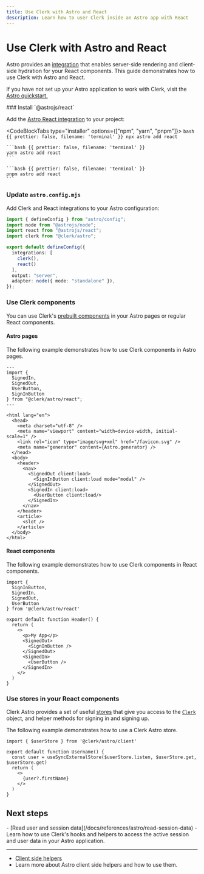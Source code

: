 ```yaml
---
title: Use Clerk with Astro and React
description: Learn how to user Clerk inside an Astro app with React
---
```


# Use Clerk with Astro and React

Astro provides an [integration](https://docs.astro.build/en/guides/integrations-guide/react/) that enables server-side rendering and client-side hydration for your React components. This guide demonstrates how to use Clerk with Astro and React.

If you have not set up your Astro application to work with Clerk, visit the [Astro quickstart.](/docs/quickstarts/astro)

<Steps>
  ### Install `@astrojs/react`

  Add the [Astro React integration](https://docs.astro.build/en/guides/integrations-guide/react/) to your project:

  <CodeBlockTabs type="installer" options={["npm", "yarn", "pnpm"]}>
    ```bash {{ prettier: false, filename: 'terminal' }}
    npx astro add react
    ```

    ```bash {{ prettier: false, filename: 'terminal' }}
    yarn astro add react
    ```

    ```bash {{ prettier: false, filename: 'terminal' }}
    pnpm astro add react
    ```
  </CodeBlockTabs>

  ### Update `astro.config.mjs`

  Add Clerk and React integrations to your Astro configuration:

  ```ts {{ prettier: false, filename: 'astro.config.mjs' }}
  import { defineConfig } from "astro/config";
  import node from "@astrojs/node";
  import react from "@astrojs/react";
  import clerk from "@clerk/astro";

  export default defineConfig({
    integrations: [
      clerk(),
      react()
    ],
    output: "server",
    adapter: node({ mode: "standalone" }),
  });
  ```

  ### Use Clerk components

  You can use Clerk's [prebuilt components](/docs/components/overview) in your Astro pages or regular React components.

  #### Astro pages

  The following example demonstrates how to use Clerk components in Astro pages.

  ```astro {{ prettier: false, filename: 'src/layouts/SiteLayout.astro' }}
  ---
  import {
    SignedIn,
    SignedOut,
    UserButton,
    SignInButton
  } from "@clerk/astro/react";
  ---

  <html lang="en">
    <head>
      <meta charset="utf-8" />
      <meta name="viewport" content="width=device-width, initial-scale=1" />
      <link rel="icon" type="image/svg+xml" href="/favicon.svg" />
      <meta name="generator" content={Astro.generator} />
    </head>
    <body>
      <header>
        <nav>
          <SignedOut client:load>
            <SignInButton client:load mode="modal" />
          </SignedOut>
          <SignedIn client:load>
            <UserButton client:load/>
          </SignedIn>
        </nav>
      </header>
      <article>
        <slot />
      </article>
    </body>
  </html>
  ```

  #### React components

  The following example demonstrates how to use Clerk components in React components.

  ```tsx {{ prettier: false, filename: 'src/components/Header.tsx' }}
  import {
    SignInButton,
    SignedIn,
    SignedOut,
    UserButton
  } from '@clerk/astro/react'

  export default function Header() {
    return (
      <>
        <p>My App</p>
        <SignedOut>
          <SignInButton />
        </SignedOut>
        <SignedIn>
          <UserButton />
        </SignedIn>
      </>
    )
  }
  ```

  ### Use stores in your React components

  Clerk Astro provides a set of useful [stores](/docs/references/astro/overview#client-side-helpers) that give you access to the [`Clerk`](/docs/references/javascript/clerk/clerk) object, and helper methods for signing in and signing up.

  The following example demonstrates how to use a Clerk Astro store.

  ```tsx {{ prettier: false, filename: 'src/components/Header.tsx' }}
  import { $userStore } from '@clerk/astro/client'

  export default function Username() {
    const user = useSyncExternalStore($userStore.listen, $userStore.get, $userStore.get)
    return (
      <>
        {user?.firstName}
      </>
    )
  }
  ```
</Steps>

## Next steps

<Cards>
  - [Read user and session data](/docs/references/astro/read-session-data)
  - Learn how to use Clerk's hooks and helpers to access the active session and user data in your Astro application.

  ---

  - [Client side helpers](/docs/references/astro/overview#client-side-helpers)
  - Learn more about Astro client side helpers and how to use them.
</Cards>
